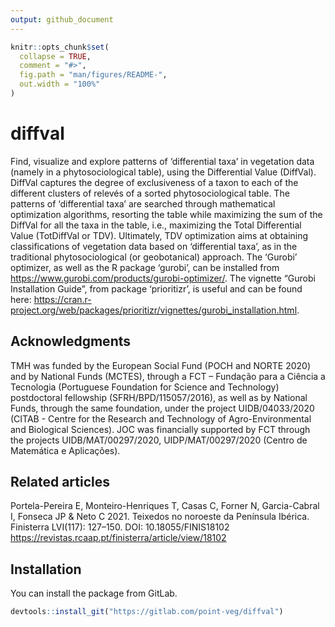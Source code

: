 ```yaml
---
output: github_document
---
```


<!-- README.md is generated from README.Rmd. Please edit that file -->

```r
knitr::opts_chunk$set(
  collapse = TRUE,
  comment = "#>",
  fig.path = "man/figures/README-",
  out.width = "100%"
)
```

# diffval

<!-- badges: start -->
<!-- badges: end -->

Find, visualize and explore patterns of 'differential taxa' in vegetation data
(namely in a phytosociological table), using the Differential Value (DiffVal).
DiffVal captures the degree of exclusiveness of a taxon to each of the different
clusters of relevés of a sorted phytosociological table. The patterns of
'differential taxa' are searched through mathematical optimization algorithms,
resorting the table while maximizing the sum of the DiffVal for all the taxa in
the table, i.e., maximizing the Total Differential Value (TotDiffVal or TDV).
Ultimately, TDV optimization aims at obtaining classifications of vegetation
data based on 'differential taxa', as in the traditional phytosociological
(or geobotanical) approach. The 'Gurobi' optimizer, as well as the R package
'gurobi', can be installed from <https://www.gurobi.com/products/gurobi-optimizer/>.
The vignette "Gurobi Installation Guide", from package 'prioritizr', is useful
and can be found here: <https://cran.r-project.org/web/packages/prioritizr/vignettes/gurobi_installation.html>.

## Acknowledgments

TMH was funded by the European Social Fund (POCH and NORTE 2020) and
by National Funds (MCTES), through a FCT – Fundação para a Ciência a
Tecnologia (Portuguese Foundation for Science and Technology) postdoctoral
fellowship (SFRH/BPD/115057/2016), as well as by National Funds, through the
same foundation, under the project UIDB/04033/2020 (CITAB - Centre for the
Research and Technology of Agro-Environmental and Biological Sciences). JOC
was financially supported by FCT through the projects UIDB/MAT/00297/2020,
UIDP/MAT/00297/2020 (Centro de Matemática e Aplicações).

## Related articles

Portela-Pereira E, Monteiro-Henriques T, Casas C, Forner N, Garcia-Cabral I, Fonseca JP & Neto C 2021. Teixedos no noroeste da Península Ibérica. Finisterra LVI(117): 127–150. DOI: 10.18055/FINIS18102 <https://revistas.rcaap.pt/finisterra/article/view/18102>

## Installation

You can install the package from GitLab.

```r
devtools::install_git("https://gitlab.com/point-veg/diffval")
```
